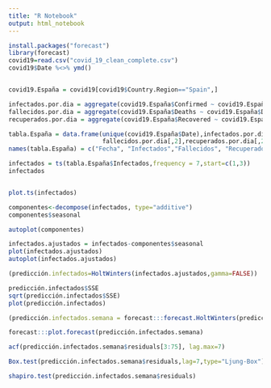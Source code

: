 ```yaml
---
title: "R Notebook"
output: html_notebook
---
```


```r
install.packages("forecast")
library(forecast)
covid19=read.csv("covid_19_clean_complete.csv")
covid19$Date %<>% ymd()


covid19.España = covid19[covid19$Country.Region=="Spain",]

infectados.por.dia = aggregate(covid19.España$Confirmed ~ covid19.España$Date,FUN=sum)
fallecidos.por.dia = aggregate(covid19.España$Deaths ~ covid19.España$Date,FUN=sum)
recuperados.por.dia = aggregate(covid19.España$Recovered ~ covid19.España$Date,FUN=sum)

tabla.España = data.frame(unique(covid19.España$Date),infectados.por.dia[,2],
                          fallecidos.por.dia[,2],recuperados.por.dia[,2])
names(tabla.España) = c("Fecha", "Infectados","Fallecidos", "Recuperados")

infectados = ts(tabla.España$Infectados,frequency = 7,start=c(1,3))
infectados


plot.ts(infectados)
```

```r
componentes<-decompose(infectados, type="additive")
componentes$seasonal
```
```r
autoplot(componentes)
```
```r
infectados.ajustados = infectados-componentes$seasonal
plot(infectados.ajustados)
autoplot(infectados.ajustados)
```

```r
(predicción.infectados=HoltWinters(infectados.ajustados,gamma=FALSE))
```
```r
predicción.infectados$SSE
sqrt(predicción.infectados$SSE)
plot(predicción.infectados)
```
```r
(predicción.infectados.semana = forecast:::forecast.HoltWinters(predicción.infectados, h=7))
```

```r
forecast:::plot.forecast(predicción.infectados.semana)
```
```r
acf(predicción.infectados.semana$residuals[3:75], lag.max=7)
```
```r
Box.test(predicción.infectados.semana$residuals,lag=7,type="Ljung-Box")
```
```r
shapiro.test(predicción.infectados.semana$residuals)
```

